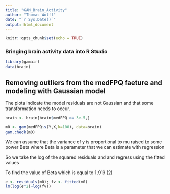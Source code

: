 ```yaml
---
title: "GAM_Brain_Activity"
author: "Thomas Wolff"
date: "`r Sys.Date()`"
output: html_document
---
```


```r
knitr::opts_chunk$set(echo = TRUE)
```

### Bringing brain activity data into R Studio

```r
library(gamair)
data(brain)
```

##  Removing outliers from the medFPQ faeture and modeling with Gaussian model

The plots indicate the model residuals are not Gaussian and that some transformation needs to occur.

```r
brain <- brain[brain$medFPQ >= 3e-5,]

m0 <- gam(medFPQ~s(Y,X,k=100), data=brain)
gam.check(m0)
```
We can assume that the variance of y is proportional to mu raised to some power Beta 
where Beta is a parameter that we can estimate with regression

So we take the log of the squared residuals and and regress using the fitted values

To find the value of Beta which is equal to 1.919 (2)

```r
e <- residuals(m0); fv <- fitted(m0)
lm(log(e^2)~log(fv))

```

